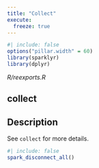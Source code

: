 ```yaml
---
title: "Collect"
execute:
  freeze: true
---
```


```r
#| include: false
options("pillar.width" = 60)
library(sparklyr) 
library(dplyr)
```

*R/reexports.R*

## collect

## Description
See `collect` for more details. 











```r
#| include: false
spark_disconnect_all()
```
